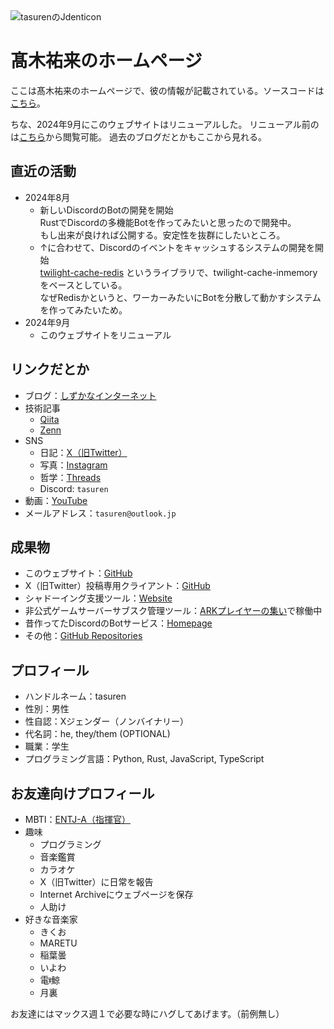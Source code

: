 <img alt="tasurenのJdenticon" src="Jdenticon.svg" class="block mx-auto my-10" />

# 髙木祐来のホームページ
ここは髙木祐来のホームページで、彼の情報が記載されている。ソースコードは
[こちら](https://github.com/tasuren/website)。  

ちな、2024年9月にこのウェブサイトはリニューアルした。
リニューアル前のは[こちら](https://web.archive.org/web/20240828184015/https://tasuren.jp/)から閲覧可能。
過去のブログだとかもここから見れる。

## 直近の活動
- 2024年8月
    - 新しいDiscordのBotの開発を開始  
        RustでDiscordの多機能Botを作ってみたいと思ったので開発中。  
        もし出来が良ければ公開する。安定性を抜群にしたいところ。
    - ↑に合わせて、Discordのイベントをキャッシュするシステムの開発を開始  
        [twilight-cache-redis](https://github.com/tasuren/twilight-cache-redis/)
        というライブラリで、twilight-cache-inmemoryをベースとしている。  
        なぜRedisかというと、ワーカーみたいにBotを分散して動かすシステムを作ってみたいため。
- 2024年9月
    - このウェブサイトをリニューアル

## リンクだとか
- ブログ：[しずかなインターネット](https://sizu.me/tasuren)
- 技術記事
    - [Qiita](https://qiita.com/tasuren)
    - [Zenn](https://zenn.dev/tasuren)
- SNS
    - 日記：[X（旧Twitter）](https://x.com/tasuren1022/)
    - 写真：[Instagram](https://www.instagram.com/tasuren1022/)
    - 哲学：[Threads](https://www.threads.net/@tasuren1022/)
    - Discord: `tasuren`
- 動画：[YouTube](https://www.youtube.com/@tasuren/)
- メールアドレス：`tasuren@outlook.jp`

## 成果物
- このウェブサイト：[GitHub](https://github.com/tasuren/website)
- X（旧Twitter）投稿専用クライアント：[GitHub](https://github.com/tasuren/twier/)
- シャドーイング支援ツール：[Website](https://shabe2x.tasuren.jp/)
- 非公式ゲームサーバーサブスク管理ツール：[ARKプレイヤーの集い](https://playark.jp/)で稼働中
- 昔作ってたDiscordのBotサービス：[Homepage](https://rt.neody.land/index.html)
- その他：[GitHub Repositories](https://github.com/tasuren?tab=repositories)

## プロフィール
- ハンドルネーム：tasuren
- 性別：男性
- 性自認：Xジェンダー（ノンバイナリー）
- 代名詞：he, they/them (OPTIONAL)
- 職業：学生
- プログラミング言語：Python, Rust, JavaScript, TypeScript

## お友達向けプロフィール
- MBTI：[ENTJ-A（指揮官）](https://www.16personalities.com/ja/%E7%B5%90%E6%9E%9C/entj-a/x/lnjg8vqvn)
- 趣味
    - プログラミング
    - 音楽鑑賞
    - カラオケ
    - X（旧Twitter）に日常を報告
    - Internet Archiveにウェブページを保存
    - 人助け
- 好きな音楽家
    - きくお
    - MARETU
    - 稲葉曇
    - いよわ
    - 電ǂ鯨
    - 月裏

お友達にはマックス週１で必要な時にハグしてあげます。（前例無し）

